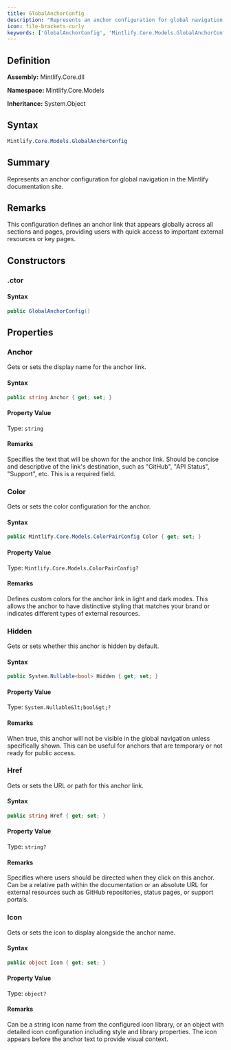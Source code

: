 ```yaml
---
title: GlobalAnchorConfig
description: "Represents an anchor configuration for global navigation in the Mintlify documentation site."
icon: file-brackets-curly
keywords: ['GlobalAnchorConfig', 'Mintlify.Core.Models.GlobalAnchorConfig', 'Mintlify.Core.Models', 'class', 'System.Object']
---
```


## Definition

**Assembly:** Mintlify.Core.dll

**Namespace:** Mintlify.Core.Models

**Inheritance:** System.Object

## Syntax

```csharp
Mintlify.Core.Models.GlobalAnchorConfig
```

## Summary

Represents an anchor configuration for global navigation in the Mintlify documentation site.

## Remarks

This configuration defines an anchor link that appears globally across all sections
            and pages, providing users with quick access to important external resources or key pages.

## Constructors

### .ctor

#### Syntax

```csharp
public GlobalAnchorConfig()
```

## Properties

### Anchor

Gets or sets the display name for the anchor link.

#### Syntax

```csharp
public string Anchor { get; set; }
```

#### Property Value

Type: `string`

#### Remarks

Specifies the text that will be shown for the anchor link. Should be concise
            and descriptive of the link's destination, such as "GitHub", "API Status",
            "Support", etc. This is a required field.

### Color

Gets or sets the color configuration for the anchor.

#### Syntax

```csharp
public Mintlify.Core.Models.ColorPairConfig Color { get; set; }
```

#### Property Value

Type: `Mintlify.Core.Models.ColorPairConfig?`

#### Remarks

Defines custom colors for the anchor link in light and dark modes.
            This allows the anchor to have distinctive styling that matches
            your brand or indicates different types of external resources.

### Hidden

Gets or sets whether this anchor is hidden by default.

#### Syntax

```csharp
public System.Nullable<bool> Hidden { get; set; }
```

#### Property Value

Type: `System.Nullable&lt;bool&gt;?`

#### Remarks

When true, this anchor will not be visible in the global navigation unless
            specifically shown. This can be useful for anchors that are temporary
            or not ready for public access.

### Href

Gets or sets the URL or path for this anchor link.

#### Syntax

```csharp
public string Href { get; set; }
```

#### Property Value

Type: `string?`

#### Remarks

Specifies where users should be directed when they click on this anchor.
            Can be a relative path within the documentation or an absolute URL for
            external resources such as GitHub repositories, status pages, or support portals.

### Icon

Gets or sets the icon to display alongside the anchor name.

#### Syntax

```csharp
public object Icon { get; set; }
```

#### Property Value

Type: `object?`

#### Remarks

Can be a string icon name from the configured icon library, or an object
            with detailed icon configuration including style and library properties.
            The icon appears before the anchor text to provide visual context.


